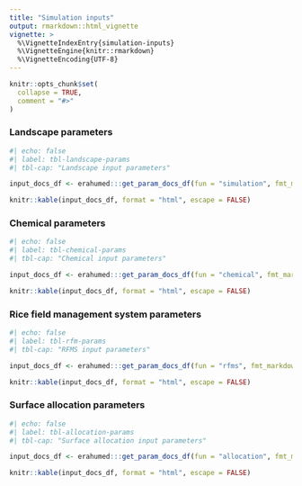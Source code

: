 ```yaml
---
title: "Simulation inputs"
output: rmarkdown::html_vignette
vignette: >
  %\VignetteIndexEntry{simulation-inputs}
  %\VignetteEngine{knitr::rmarkdown}
  %\VignetteEncoding{UTF-8}
---
```


```r
knitr::opts_chunk$set(
  collapse = TRUE,
  comment = "#>"
)
```

### Landscape parameters

```r
#| echo: false
#| label: tbl-landscape-params
#| tbl-cap: "Landscape input parameters"

input_docs_df <- erahumed:::get_param_docs_df(fun = "simulation", fmt_markdown = gt::vec_fmt_markdown)

knitr::kable(input_docs_df, format = "html", escape = FALSE)
```

### Chemical parameters

```r
#| echo: false
#| label: tbl-chemical-params
#| tbl-cap: "Chemical input parameters"

input_docs_df <- erahumed:::get_param_docs_df(fun = "chemical", fmt_markdown = gt::vec_fmt_markdown)

knitr::kable(input_docs_df, format = "html", escape = FALSE)
```

### Rice field management system parameters

```r
#| echo: false
#| label: tbl-rfm-params
#| tbl-cap: "RFMS input parameters"

input_docs_df <- erahumed:::get_param_docs_df(fun = "rfms", fmt_markdown = gt::vec_fmt_markdown)

knitr::kable(input_docs_df, format = "html", escape = FALSE)
```

### Surface allocation parameters

```r
#| echo: false
#| label: tbl-allocation-params
#| tbl-cap: "Surface allocation input parameters"

input_docs_df <- erahumed:::get_param_docs_df(fun = "allocation", fmt_markdown = gt::vec_fmt_markdown)

knitr::kable(input_docs_df, format = "html", escape = FALSE)
```
